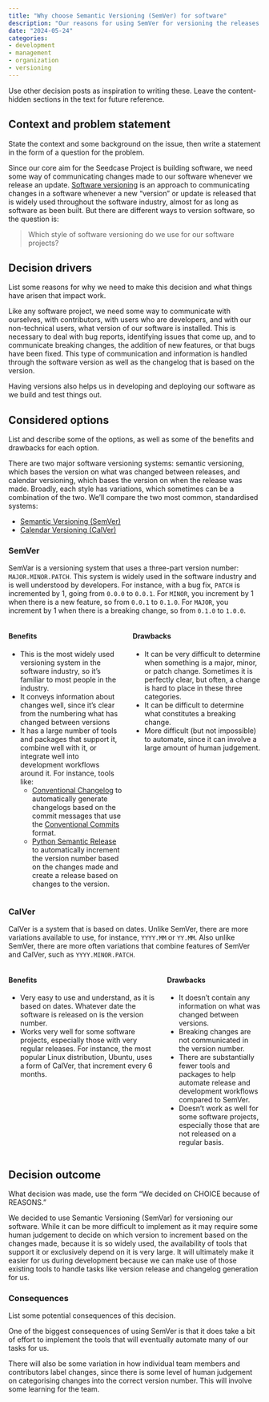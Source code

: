 ```yaml
---
title: "Why choose Semantic Versioning (SemVer) for software"
description: "Our reasons for using SemVer for versioning the releases of our software projects."
date: "2024-05-24"
categories:
- development
- management
- organization
- versioning
---
```


::: content-hidden
Use other decision posts as inspiration to writing these. Leave the
content-hidden sections in the text for future reference.
:::

## Context and problem statement

::: content-hidden
State the context and some background on the issue, then write a
statement in the form of a question for the problem.
:::

Since our core aim for the Seedcase Project is building software, we
need some way of communicating changes made to our software whenever we
release an update. [Software
versioning](https://en.wikipedia.org/wiki/Software_versioning) is an
approach to communicating changes in a software whenever a new "version"
or update is released that is widely used throughout the software
industry, almost for as long as software as been built. But there are
different ways to version software, so the question is:

> Which style of software versioning do we use for our software
> projects?

## Decision drivers

::: content-hidden
List some reasons for why we need to make this decision and what things
have arisen that impact work.
:::

Like any software project, we need some way to communicate with
ourselves, with contributors, with users who are developers, and with
our non-technical users, what version of our software is installed. This
is necessary to deal with bug reports, identifying issues that come up,
and to communicate breaking changes, the addition of new features, or
that bugs have been fixed. This type of communication and information is
handled through the software version as well as the changelog that is
based on the version.

Having versions also helps us in developing and deploying our software
as we build and test things out.

## Considered options

::: content-hidden
List and describe some of the options, as well as some of the benefits
and drawbacks for each option.
:::

There are two major software versioning systems: semantic versioning,
which bases the version on what was changed between releases, and
calendar versioning, which bases the version on when the release was
made. Broadly, each style has variations, which sometimes can be a
combination of the two. We'll compare the two most common, standardised
systems:

-   [Semantic Versioning (SemVer)](https://semver.org/)
-   [Calendar Versioning (CalVer)](https://calver.org/)

### SemVer

SemVar is a versioning system that uses a three-part version number:
`MAJOR.MINOR.PATCH`. This system is widely used in the software industry
and is well understood by developers. For instance, with a bug fix,
`PATCH` is incremented by 1, going from `0.0.0` to `0.0.1`. For `MINOR`,
you increment by 1 when there is a new feature, so from `0.0.1` to
`0.1.0`. For `MAJOR`, you increment by 1 when there is a breaking
change, so from `0.1.0` to `1.0.0`.

::: columns
::: column
#### Benefits

-   This is the most widely used versioning system in the software
    industry, so it's familiar to most people in the industry.
-   It conveys information about changes well, since it's clear from the
    numbering what has changed between versions
-   It has a large number of tools and packages that support it, combine
    well with it, or integrate well into development workflows around
    it. For instance, tools like:
    -   [Conventional
        Changelog](https://github.com/conventional-changelog/conventional-changelog)
        to automatically generate changelogs based on the commit
        messages that use the [Conventional
        Commits](why-conventional-commits.qmd) format.
    -   [Python Semantic
        Release](https://python-semantic-release.readthedocs.io/en/latest/)
        to automatically increment the version number based on the
        changes made and create a release based on changes to the
        version.
:::

::: column
#### Drawbacks

-   It can be very difficult to determine when something is a major,
    minor, or patch change. Sometimes it is perfectly clear, but often,
    a change is hard to place in these three categories.
-   It can be difficult to determine what constitutes a breaking change.
-   More difficult (but not impossible) to automate, since it can
    involve a large amount of human judgement.
:::
:::

### CalVer

CalVer is a system that is based on dates. Unlike SemVer, there are more
variations available to use, for instance, `YYYY.MM` or `YY.MM`. Also
unlike SemVer, there are more often variations that combine features of
SemVer and CalVer, such as `YYYY.MINOR.PATCH`.

::: columns
::: column
#### Benefits

-   Very easy to use and understand, as it is based on dates. Whatever
    date the software is released on is the version number.
-   Works very well for some software projects, especially those with
    very regular releases. For instance, the most popular Linux
    distribution, Ubuntu, uses a form of CalVer, that increment every 6
    months.
:::

::: column
#### Drawbacks

-   It doesn't contain any information on what was changed between
    versions.
-   Breaking changes are not communicated in the version number.
-   There are substantially fewer tools and packages to help automate
    release and development workflows compared to SemVer.
-   Doesn't work as well for some software projects, especially those
    that are not released on a regular basis.
:::
:::

## Decision outcome

::: content-hidden
What decision was made, use the form "We decided on CHOICE because of
REASONS."
:::

We decided to use Semantic Versioning (SemVar) for versioning our
software. While it can be more difficult to implement as it may require
some human judgement to decide on which version to increment based on
the changes made, because it is so widely used, the availability of
tools that support it or exclusively depend on it is very large. It will
ultimately make it easier for us during development because we can make
use of those existing tools to handle tasks like version release and
changelog generation for us.

### Consequences

::: content-hidden
List some potential consequences of this decision.
:::

One of the biggest consequences of using SemVer is that it does take a
bit of effort to implement the tools that will eventually automate many
of our tasks for us.

There will also be some variation in how individual team members and
contributors label changes, since there is some level of human judgement
on categorising changes into the correct version number. This will
involve some learning for the team.

